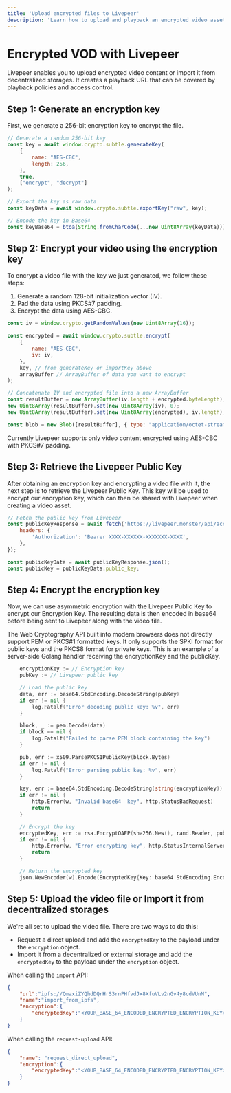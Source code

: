 ```yaml
---
title: 'Upload encrypted files to Livepeer'
description: 'Learn how to upload and playback an encrypted video asset'
---
```



# Encrypted VOD with Livepeer

Livepeer enables you to upload encrypted video content or import it from decentralized storages. It creates a playback URL that can be covered by playback policies and access control.

## Step 1: Generate an encryption key

First, we generate a 256-bit encryption key to encrypt the file. 

```js
// Generate a random 256-bit key
const key = await window.crypto.subtle.generateKey(
	{
		name: "AES-CBC",
		length: 256,
	},
	true,
	["encrypt", "decrypt"]
);

// Export the key as raw data
const keyData = await window.crypto.subtle.exportKey("raw", key);

// Encode the key in Base64
const keyBase64 = btoa(String.fromCharCode(...new Uint8Array(keyData)));
```

## Step 2: Encrypt your video using the encryption key

To encrypt a video file with the key we just generated, we follow these steps:

1. Generate a random 128-bit initialization vector (IV).
2. Pad the data using PKCS#7 padding.
3. Encrypt the data using AES-CBC.

```js
const iv = window.crypto.getRandomValues(new Uint8Array(16));

const encrypted = await window.crypto.subtle.encrypt(
	{
		name: "AES-CBC",
		iv: iv,
	},
	key, // from generateKey or importKey above
	arrayBuffer // ArrayBuffer of data you want to encrypt
);

// Concatenate IV and encrypted file into a new ArrayBuffer
const resultBuffer = new ArrayBuffer(iv.length + encrypted.byteLength);
new Uint8Array(resultBuffer).set(new Uint8Array(iv), 0);
new Uint8Array(resultBuffer).set(new Uint8Array(encrypted), iv.length);

const blob = new Blob([resultBuffer], { type: "application/octet-stream" });
```
<Callout>
  Currently Livepeer supports only video content encrypted using AES-CBC with PKCS#7 padding.
</Callout>

## Step 3: Retrieve the Livepeer Public Key

After obtaining an encryption key and encrypting a video file with it, the next step is to retrieve the Livepeer Public Key. This key will be used to encrypt our encryption key, which can then be shared with Livepeer when creating a video asset.

```js
// Fetch the public key from Livepeer
const publicKeyResponse = await fetch('https://livepeer.monster/api/access-control/public-key', {
	headers: {
		'Authorization': 'Bearer XXXX-XXXXXX-XXXXXXX-XXXX',
	},
});

const publicKeyData = await publicKeyResponse.json();
const publicKey = publicKeyData.public_key;
```

## Step 4: Encrypt the encryption key

Now, we can use asymmetric encryption with the Livepeer Public Key to encrypt our Encryption Key. The resulting data is then encoded in base64 before being sent to Livepeer along with the video file.

<Callout>
	The Web Cryptography API built into modern browsers does not directly support PEM or PKCS#1 formatted keys. It only supports the SPKI format for public keys and the PKCS8 format for private keys. This is an example of a server-side Golang handler receiving the encryptionKey and the publicKey.
</Callout>

```go filename="main.go"
    encryptionKey := // Encryption key
	pubKey := // Livepeer public key

	// Load the public key
	data, err := base64.StdEncoding.DecodeString(pubKey)
	if err != nil {
		log.Fatalf("Error decoding public key: %v", err)
	}

	block, _ := pem.Decode(data)
	if block == nil {
		log.Fatalf("Failed to parse PEM block containing the key")
	}

	pub, err := x509.ParsePKCS1PublicKey(block.Bytes)
	if err != nil {
		log.Fatalf("Error parsing public key: %v", err)
	}

	key, err := base64.StdEncoding.DecodeString(string(encryptionKey))
	if err != nil {
		http.Error(w, "Invalid base64  key", http.StatusBadRequest)
		return
	}

	// Encrypt the key
	encryptedKey, err := rsa.EncryptOAEP(sha256.New(), rand.Reader, pubKey, key, nil)
	if err != nil {
		http.Error(w, "Error encrypting key", http.StatusInternalServerError)
		return
	}

	// Return the encrypted key
	json.NewEncoder(w).Encode(EncryptedKey{Key: base64.StdEncoding.EncodeToString(encryptedKey)})
```

## Step 5: Upload the video file or Import it from decentralized storages

We're all set to upload the video file. There are two ways to do this:

- Request a direct upload and add the `encryptedKey` to the payload under the `encryption` object.
- Import it from a decentralized or external storage and add the `encryptedKey` to the payload under the `encryption` object.

When calling the `import` API:
```json
{
    "url":"ipfs://QmaxiZYQhdDQrHrS3rnPHfvdJx8XfuVLv2nGv4y8cdVUnM",
    "name":"import_from_ipfs",
    "encryption":{
        "encryptedKey":"<YOUR_BASE_64_ENCODED_ENCRYPTED_ENCRYPTION_KEY>"
    }
}
```

When calling the `request-upload` API:
```json
{
    "name": "request_direct_upload",
    "encryption":{
        "encryptedKey":"<YOUR_BASE_64_ENCODED_ENCRYPTED_ENCRYPTION_KEY>"
    }
}
```